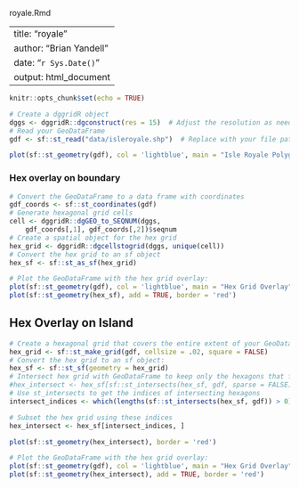 royale.Rmd

---
title: "royale"
author: "Brian Yandell"
date: "`r Sys.Date()`"
output: html_document
---

```r
knitr::opts_chunk$set(echo = TRUE)
```

```r
# Create a dggridR object
dggs <- dggridR::dgconstruct(res = 15)  # Adjust the resolution as needed
# Read your GeoDataFrame
gdf <- sf::st_read("data/isleroyale.shp")  # Replace with your file path
```

```r
plot(sf::st_geometry(gdf), col = 'lightblue', main = "Isle Royale Polygon")
```

### Hex overlay on boundary

```r
# Convert the GeoDataFrame to a data frame with coordinates
gdf_coords <- sf::st_coordinates(gdf)
# Generate hexagonal grid cells
cell <- dggridR::dgGEO_to_SEQNUM(dggs,
    gdf_coords[,1], gdf_coords[,2])$seqnum
# Create a spatial object for the hex grid
hex_grid <- dggridR::dgcellstogrid(dggs, unique(cell))
# Convert the hex grid to an sf object
hex_sf <- sf::st_as_sf(hex_grid)
```

```r
# Plot the GeoDataFrame with the hex grid overlay:
plot(sf::st_geometry(gdf), col = 'lightblue', main = "Hex Grid Overlay")
plot(sf::st_geometry(hex_sf), add = TRUE, border = 'red')
```

## Hex Overlay on Island

```r
# Create a hexagonal grid that covers the entire extent of your GeoDataFrame:
hex_grid <- sf::st_make_grid(gdf, cellsize = .02, square = FALSE)
# Convert the hex grid to an sf object:
hex_sf <- sf::st_sf(geometry = hex_grid)
# Intersect hex grid with GeoDataFrame to keep only the hexagons that fall within your area
#hex_intersect <- hex_sf[sf::st_intersects(hex_sf, gdf, sparse = FALSE),]
# Use st_intersects to get the indices of intersecting hexagons
intersect_indices <- which(lengths(sf::st_intersects(hex_sf, gdf)) > 0)

# Subset the hex grid using these indices
hex_intersect <- hex_sf[intersect_indices, ]
```

```r
plot(sf::st_geometry(hex_intersect), border = 'red')
```

```r
# Plot the GeoDataFrame with the hex grid overlay:
plot(sf::st_geometry(gdf), col = 'lightblue', main = "Hex Grid Overlay")
plot(sf::st_geometry(hex_intersect), add = TRUE, border = 'red')
```

